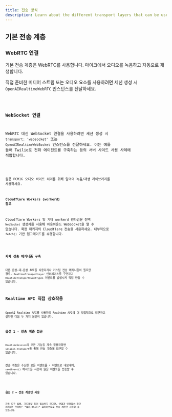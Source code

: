 ```yaml
---
title: 전송 방식
description: Learn about the different transport layers that can be used with Realtime Agents.
---
```




## 기본 전송 계층

### WebRTC 연결

기본 전송 계층은 WebRTC를 사용합니다. 마이크에서 오디오를 녹음하고 자동으로 재생합니다.

직접 준비한 미디어 스트림 또는 오디오 요소를 사용하려면 세션 생성 시 `OpenAIRealtimeWebRTC` 인스턴스를 전달하세요.

<Code lang="typescript" code={customWebRTCTransportExample} />

### WebSocket 연결

WebRTC 대신 WebSocket 연결을 사용하려면 세션 생성 시 `transport: 'websocket'` 또는 `OpenAIRealtimeWebSocket` 인스턴스를 전달하세요. 이는 예를 들어 Twilio로 전화 에이전트를 구축하는 등의 서버 사이드 사용 사례에 적합합니다.

<Code lang="typescript" code={websocketSessionExample} />

원문 PCM16 오디오 바이트 처리를 위해 임의의 녹음/재생 라이브러리를 사용하세요.

#### Cloudflare Workers (workerd) 참고

Cloudflare Workers 및 기타 workerd 런타임은 전역 `WebSocket` 생성자를 사용해 아웃바운드 WebSocket을 열 수 없습니다. 확장 패키지의 Cloudflare 전송을 사용하세요. 내부적으로 `fetch()` 기반 업그레이드를 수행합니다.

<Code lang="typescript" code={cloudflareTransportExample} />

### 자체 전송 메커니즘 구축

다른 음성-대-음성 API를 사용하거나 커스텀 전송 메커니즘이 필요한 경우, `RealtimeTransportLayer` 인터페이스를 구현하고 `RealtimeTransportEventTypes` 이벤트를 발생시켜 직접 만들 수 있습니다.

## Realtime API 직접 상호작용

OpenAI Realtime API를 사용하되 Realtime API에 더 직접적으로 접근하고 싶다면 다음 두 가지 옵션이 있습니다.

### 옵션 1 - 전송 계층 접근

`RealtimeSession`의 모든 기능을 계속 활용하려면 `session.transport`를 통해 전송 계층에 접근할 수 있습니다.

전송 계층은 수신한 모든 이벤트를 `*` 이벤트로 내보내며, `sendEvent()` 메서드를 사용해 원문 이벤트를 전송할 수 있습니다.

<Code lang="typescript" code={transportEventsExample} />

### 옵션 2 — 전송 계층만 사용

자동 도구 실행, 가드레일 등이 필요하지 않다면, 연결과 인터럽션(중단 처리)만 관리하는 “얇은(thin)” 클라이언트로 전송 계층만 사용할 수 있습니다.

<Code lang="typescript" code={thinClientExample} />
